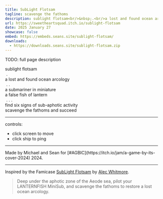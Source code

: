 ```yaml
---
title: SubLight Flotsam
tagline: scavenge the fathoms
description: sublight flotsam<br/>&nbsp;.<br/>a lost and found ocean arcology<br/>&nbsp;.&nbsp;.<br/>a submariner in miniature a false fish of lantern<br/>&nbsp;.&nbsp;.&nbsp;.<br/>find six signs of sub-aphotic activity scavenge the fathoms and succeed
url: https://sweetheartsquad.itch.io/sublight-flotsam
date: 2025 January 27
showcase: false
embed: https://embeds.seans.site/sublight-flotsam/
downloads:
  - https://downloads.seans.site/sublight-flotsam.zip
---
```


TODO: full page description


<p>sublight flotsam<br>
&nbsp;.<br>
a lost and found ocean arcology<br>
&nbsp;.&nbsp;.<br>
a submariner in miniature<br>
a false fish of lantern<br>
&nbsp;.&nbsp;.&nbsp;.<br>
find six signs of sub-aphotic activity<br>
scavenge the fathoms and succeed</p>

---

<p>controls:</p>

- click screen to move
- click ship to ping

---

<p>Made by Michael and Sean for [#AGBIC](https://itch.io/jam/a-game-by-its-cover-2024) 2024.</p>

---

<p>Inspired by the Famicase <a href="https://famicase.com/24/softs/011.html" rel="nofollow noopener" referrerpolicy="origin">SubLight Flotsam</a> by <a href="https://dribbble.com/whitmorea" rel="nofollow noopener" referrerpolicy="origin">Alec Whitmore</a>.</p>

> Deep under the aphotic zone of the Aeode sea, pilot your LANTERNFISH MiniSub, and scavenge the fathoms to restore a lost ocean arcology.
